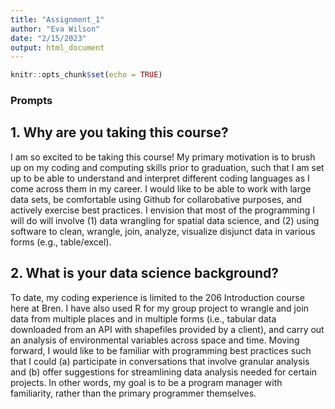 ```yaml
---
title: "Assignment_1"
author: "Eva Wilson"
date: "2/15/2023"
output: html_document
---
```


```r
knitr::opts_chunk$set(echo = TRUE)
```

### Prompts

## 1. Why are you taking this course?

I am so excited to be taking this course! My primary motivation is to brush up on my coding and computing skills prior to graduation, such that I am set up to be able to understand and interpret different coding languages as I come across them in my career. I would like to be able to work with large data sets, be comfortable using Github for collarobative purposes, and actively exercise best practices. I envision that most of the programming I will do will involve (1) data wrangling for spatial data science, and (2) using software to clean, wrangle, join, analyze, visualize disjunct data in various forms (e.g., table/excel). 

## 2. What is your data science background?

To date, my coding experience is limited to the 206 Introduction course here at Bren. I have also used R for my group project to wrangle and join data from multiple places and in multiple forms (i.e., tabular data downloaded from an API with shapefiles provided by a client), and carry out an analysis of environmental variables across space and time. Moving forward, I would like to be familiar with programming best practices such that I could (a) participate in conversations that involve granular analysis and (b) offer suggestions for streamlining data analysis needed for certain projects. In other words, my goal is to be a program manager with familiarity, rather than the primary programmer themselves. 
